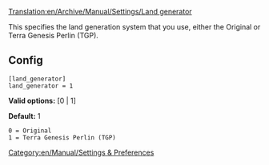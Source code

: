 [[Translation:en/Archive/Manual/Settings/Land generator]]


This specifies the land generation system that you use, either the Original or Terra Genesis Perlin (TGP).

== Config ==

<pre>
[land_generator]
land_generator = 1
</pre>

'''Valid options:''' [0 | 1]

'''Default:''' 1

<pre>
0 = Original
1 = Terra Genesis Perlin (TGP)
</pre>

[[Category:en/Manual/Settings & Preferences]]